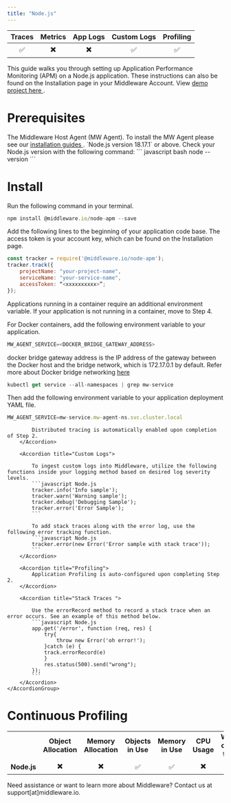 ```yaml
---
title: "Node.js"
---
```

<a target="_blank" href="https://www.npmjs.com/package/@middleware.io/node-apm">
    <span style={{
        background: "url(https://img.shields.io/npm/v/%40middleware.io%2Fnode-apm) no-repeat",
        width: "125px",
        height: "20px",
        display: "inline-block",
    }}/>
</a>

| Traces | Metrics | App Logs | Custom Logs | Profiling |
| :----: | :-----: | :------: | :---------: | :-------: |
| ✅ | ✖️ | ✖️ | ✅ | ✅ |

This guide walks you through setting up Application Performance Monitoring (APM) on a Node.js application. These instructions can also be found on the Installation page in your Middleware Account. View <a href="https://github.com/middleware-labs/demo-apm/tree/master/nodejs"> demo project here </a>.

# Prerequisites

<Steps>

  <Step title="MW Host Agent">
   The Middleware Host Agent (MW Agent). To install the MW Agent please see our <a href="https://docs.middleware.io/docs/agent-installation/overview"> installation guides </a>. 
  
  </Step>

  <Step title="Node.js Version">
   `Node.js version 18.17.1` or above. Check your Node.js version with the following command:
    ``` javascript bash
    node --version
    ```

  </Step>

</Steps>

# Install

<Accordion title="Step 1: Install NPM Package">

Run the following command in your terminal. 

```javascript bash
npm install @middleware.io/node-apm --save
```
</Accordion>

<Accordion title="Step 2:  Initialize Tracker">

Add the following lines to the beginning of your application code base. The access token is your account key, which can be found on the Installation page.

```javascript Node.js
const tracker = require('@middleware.io/node-apm');
tracker.track({
    projectName: "your-project-name",
    serviceName: "your-service-name",
    accessToken: “<xxxxxxxxxx>”;
});
```
</Accordion>

<Accordion title="Step 3: Container Variables">

Applications running in a container require an additional environment variable. If your application is not running in a container, move to Step 4. 

For Docker containers, add the following environment variable to your application.
```javascript bash
MW_AGENT_SERVICE=<DOCKER_BRIDGE_GATEWAY_ADDRESS>
```
<Note> docker bridge gateway address is the IP address of the gateway between the Docker host and the bridge network, which is 172.17.0.1 by default. 
Refer more about Docker bridge networking [here](https://docs.docker.com/network/network-tutorial-standalone/) </Note>

```javascript bash
kubectl get service --all-namespaces | grep mw-service
```

Then add the following environment variable to your application deployment YAML file. 
```javascript bash
MW_AGENT_SERVICE=mw-service.mw-agent-ns.svc.cluster.local
```
</Accordion>

<Accordion title="Step 4: Capture Application Data">
    <AccordionGroup>
        <Accordion title="Traces">
            
            Distributed tracing is automatically enabled upon completion of Step 2.
        </Accordion>

        <Accordion title="Custom Logs">
            
            To ingest custom logs into Middleware, utilize the following functions inside your logging method based on desired log severity levels.
            ```javascript Node.js
            tracker.info('Info sample');
            tracker.warn('Warning sample');
            tracker.debug('Debugging Sample');
            tracker.error('Error Sample');
            ```

            To add stack traces along with the error log, use the following error tracking function.
            ```javascript Node.js
            tracker.error(new Error('Error sample with stack trace'));
            ```
        </Accordion>

        <Accordion title="Profiling">            
            Application Profiling is auto-configured upon completing Step 2.
        </Accordion>

        <Accordion title="Stack Traces ">  
            
            Use the errorRecord method to record a stack trace when an error occurs. See an example of this method below. 
            ```javascript Node.js 
            app.get('/error', function (req, res) {
                try{
                    throw new Error('oh error!');
                }catch (e) {
                track.errorRecord(e)
                }
                res.status(500).send("wrong");
            }); 
            ```
        </Accordion>
    </AccordionGroup>
</Accordion>

# Continuous Profiling

|            |     |     |     |     |    |      |     |
| :-:        | :-: | :-: | :-: | :-: |:-: | :-: | :-: |
|            |  __Object Allocation__   |   __Memory Allocation__  |   __Objects in Use__  |  __Memory in Use__   |  __CPU Usage__  | __Wall-clock time__ | __Reference__ |
| __Node.js__    |          ✖️                |        ✖️                  |           ✅          |       ✅             |       ✖️          |        ✖️             |      ✖️         |

<Note> Need assistance or want to learn more about Middleware? Contact us at support[at]middleware.io. </Note>

